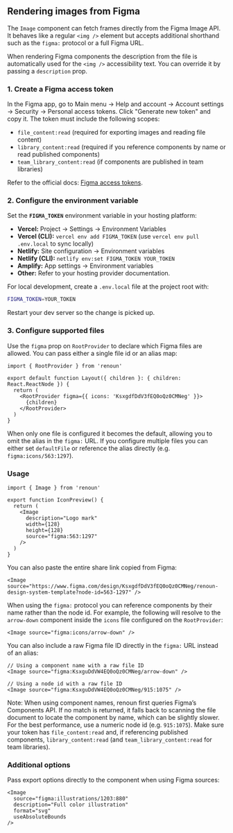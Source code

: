 ## Rendering images from Figma

The `Image` component can fetch frames directly from the Figma Image API. It behaves like a regular `<img />` element but accepts additional shorthand such as the `figma:` protocol or a full Figma URL.

When rendering Figma components the description from the file is automatically used for the `<img />` accessibility text. You can override it by passing a `description` prop.

### 1. Create a Figma access token

In the Figma app, go to Main menu → Help and account → Account settings → Security → Personal access tokens. Click "Generate new token" and copy it. The token must include the following scopes:

- `file_content:read` (required for exporting images and reading file content)
- `library_content:read` (required if you reference components by name or read published components)
- `team_library_content:read` (if components are published in team libraries)

Refer to the official docs: [Figma access tokens](https://www.figma.com/developers/api#access-tokens).

### 2. Configure the environment variable

Set the **`FIGMA_TOKEN`** environment variable in your hosting platform:

- **Vercel:** Project → Settings → Environment Variables
- **Vercel (CLI):** `vercel env add FIGMA_TOKEN` (use `vercel env pull .env.local` to sync locally)
- **Netlify:** Site configuration → Environment variables
- **Netlify (CLI):** `netlify env:set FIGMA_TOKEN YOUR_TOKEN`
- **Amplify:** App settings → Environment variables
- **Other:** Refer to your hosting provider documentation.

For local development, create a `.env.local` file at the project root with:

```bash
FIGMA_TOKEN=YOUR_TOKEN
```

Restart your dev server so the change is picked up.

### 3. Configure supported files

Use the `figma` prop on `RootProvider` to declare which Figma files are allowed. You can pass either a single file id or an alias map:

```tsx
import { RootProvider } from 'renoun'

export default function Layout({ children }: { children: React.ReactNode }) {
  return (
    <RootProvider figma={{ icons: 'KsxgdfDdV3fEQ0oQz0CMNeg' }}>
      {children}
    </RootProvider>
  )
}
```

When only one file is configured it becomes the default, allowing you to omit the alias in the `figma:` URL. If you configure multiple files you can either set `defaultFile` or reference the alias directly (e.g. `figma:icons/563:1297`).

### Usage

```tsx
import { Image } from 'renoun'

export function IconPreview() {
  return (
    <Image
      description="Logo mark"
      width={128}
      height={128}
      source="figma:563:1297"
    />
  )
}
```

You can also paste the entire share link copied from Figma:

```tsx
<Image source="https://www.figma.com/design/KsxgdfDdV3fEQ0oQz0CMNeg/renoun-design-system-template?node-id=563-1297" />
```

When using the `figma:` protocol you can reference components by their name rather than the node id. For example, the following will resolve to the `arrow-down` component inside the `icons` file configured on the `RootProvider`:

```tsx
<Image source="figma:icons/arrow-down" />
```

You can also include a raw Figma file ID directly in the `figma:` URL instead of an alias:

```tsx
// Using a component name with a raw file ID
<Image source="figma:KsxguDdVW4EQ0oQz0CMNeg/arrow-down" />

// Using a node id with a raw file ID
<Image source="figma:KsxguDdVW4EQ0oQz0CMNeg/915:1075" />
```

Note: When using component names, renoun first queries Figma’s Components API. If no match is returned, it falls back to scanning the file document to locate the component by name, which can be slightly slower. For the best performance, use a numeric node id (e.g. `915:1075`). Make sure your token has `file_content:read` and, if referencing published components, `library_content:read` (and `team_library_content:read` for team libraries).

### Additional options

Pass export options directly to the component when using Figma sources:

```tsx
<Image
  source="figma:illustrations/1203:880"
  description="Full color illustration"
  format="svg"
  useAbsoluteBounds
/>
```

